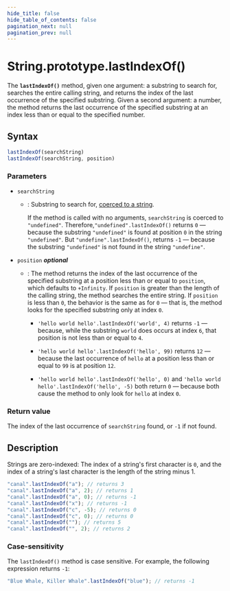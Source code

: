 ```yaml
---
hide_title: false
hide_table_of_contents: false
pagination_next: null
pagination_prev: null
---
```

# String.prototype.lastIndexOf()

The **`lastIndexOf()`** method, given one argument: a substring to search for, searches the entire calling string, and returns the index of the last occurrence of the specified substring. Given a second argument: a number, the method returns the last occurrence of the specified substring at an index less than or equal to the specified number.

## Syntax

```js
lastIndexOf(searchString)
lastIndexOf(searchString, position)
```

### Parameters

- `searchString`

  - : Substring to search for, [coerced to a string](https://developer.mozilla.org/docs/Web/JavaScript/Reference/Global_Objects/String#string_coercion).

    If the method is called with no arguments, `searchString` is coerced to `"undefined"`. Therefore,`"undefined".lastIndexOf()` returns `0` — because the substring `"undefined"` is found at position `0` in the string `"undefined"`. But `"undefine".lastIndexOf()`, returns `-1` — because the substring `"undefined"` is not found in the string `"undefine"`.

- `position` _**optional**_

  - : The method returns the index of the last occurrence of the specified substring at a position less than or equal to `position`, which defaults to `+Infinity`. If `position` is greater than the length of the calling string, the method searches the entire string. If `position` is less than `0`, the behavior is the same as for `0` — that is, the method looks for the specified substring only at index `0`.

    - `'hello world hello'.lastIndexOf('world', 4)` returns `-1` — because, while the substring `world` does occurs at index `6`, that position is not less than or equal to `4`.

    - `'hello world hello'.lastIndexOf('hello', 99)` returns `12` — because the last occurrence of `hello` at a position less than or equal to `99` is at position `12`.

    - `'hello world hello'.lastIndexOf('hello', 0)` and `'hello world hello'.lastIndexOf('hello', -5)` both return `0` — because both cause the method to only look for `hello` at index `0`.

### Return value

The index of the last occurrence of `searchString` found, or `-1` if not found.

## Description

Strings are zero-indexed: The index of a string's first character is `0`, and the index of a string's last character is the length of the string minus 1.

```js
"canal".lastIndexOf("a"); // returns 3
"canal".lastIndexOf("a", 2); // returns 1
"canal".lastIndexOf("a", 0); // returns -1
"canal".lastIndexOf("x"); // returns -1
"canal".lastIndexOf("c", -5); // returns 0
"canal".lastIndexOf("c", 0); // returns 0
"canal".lastIndexOf(""); // returns 5
"canal".lastIndexOf("", 2); // returns 2
```

### Case-sensitivity

The `lastIndexOf()` method is case sensitive. For example, the following
expression returns `-1`:

```js
"Blue Whale, Killer Whale".lastIndexOf("blue"); // returns -1
```
